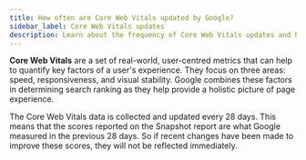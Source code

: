 ```yaml
---
title: How often are Core Web Vitals updated by Google?
sidebar_label: Core Web Vitals updates
description: Learn about the frequency of Core Web Vitals updates and how they affect Snapshot Reports.
---
```


**Core Web Vitals** are a set of real-world, user-centred metrics that can help to quantify key factors of a user's experience. They focus on three areas: speed, responsiveness, and visual stability. Google combines these factors in determining search ranking as they help provide a holistic picture of page experience.

The Core Web Vitals data is collected and updated every 28 days. This means that the scores reported on the Snapshot report are what Google measured in the previous 28 days. So if recent changes have been made to improve these scores, they will not be reflected immediately.
